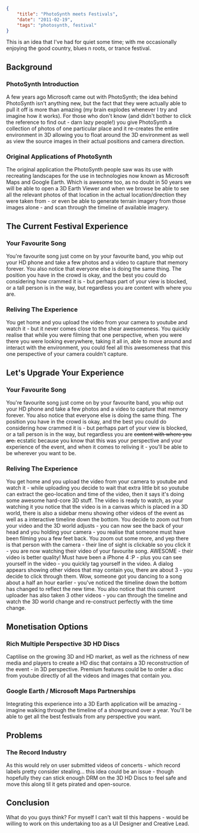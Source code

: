 ```json
{
	"title": "PhotoSynth meets Festivals",
	"date": "2011-02-19",
	"tags": "photosynth, festival"
}
```

This is an idea that I've had for quiet some time; with me occasionally enjoying the good country, blues n roots, or trance festival.

## Background

### PhotoSynth Introduction

A few years ago Microsoft came out with PhotoSynth; the idea behind PhotoSynth isn't anything new, but the fact that they were actually able to pull it off is more than amazing (my brain explodes whenever I try and imagine how it works). For those who don't know (and didn't bother to click the reference to find out - darn lazy people!) you give PhotoSynth a collection of photos of one particular place and it re-creates the entire environment in 3D allowing you to float around the 3D environment as well as view the source images in their actual positions and camera direction.

### Original Applications of PhotoSynth

The original application the PhotoSynth people saw was its use with recreating landscapes for the use in technologies now known as Microsoft Maps and Google Earth. Which is awesome too, as no doubt in 50 years we will be able to open a 3D Earth Viewer and when we browse be able to see all the relevant photos of that location in the actual location/direction they were taken from - or even be able to generate terrain imagery from those images alone - and scan through the timeline of available imagery.

## The Current Festival Experience

### Your Favourite Song

You're favourite song just come on by your favourite band, you whip out your HD phone and take a few photos and a video to capture that memory forever. You also notice that everyone else is doing the same thing. The position you have in the crowd is okay, and the best you could do considering how crammed it is - but perhaps part of your view is blocked, or a tall person is in the way, but regardless you are content with where you are.

### Reliving The Experience

You get home and you upload the video from your camera to youtube and watch it - but it never comes close to the shear awesomeness. You quickly realise that while you were filming that one perspective, when you were there you were looking everywhere, taking it all in, able to move around and interact with the environment, you could feel all this awesomeness that this one perspective of your camera couldn't capture.

## Let's Upgrade Your Experience

### Your Favourite Song

You're favourite song just come on by your favourite band, you whip out your HD phone and take a few photos and a video to capture that memory forever. You also notice that everyone else is doing the same thing. The position you have in the crowd is okay, and the best you could do considering how crammed it is - but perhaps part of your view is blocked, or a tall person is in the way, but regardless you are <del>content with where you are.</del> ecstatic because you know that this was your perspective and your experience of the event, and when it comes to reliving it - you'll be able to be wherever you want to be.

### Reliving The Experience

You get home and you upload the video from your camera to youtube and watch it - while uploading you decide to wait that extra little bit so youtube can extract the geo-location and time of the video, then it says it's doing some awesome hard-core 3D stuff. The video is ready to watch, as your watching it you notice that the video is in a canvas which is placed in a 3D world, there is also a sidebar menu showing other videos of the event as well as a interactive timeline down the bottom. You decide to zoom out from your video and the 3D world adjusts - you can now see the back of your head and you holding your camera - you realise that someone must have been filming you a few feet back. You zoom out some more, and yep there is that person with the camera - their line of sight is clickable so you click it - you are now watching their video of your favourite song. AWESOME - their video is better quality! Must have been a iPhone 4 :P - plus you can see yourself in the video - you quickly tag yourself in the video. A dialog appears showing other videos that may contain you, there are about 3 - you decide to click through them. Wow, someone got you dancing to a song about a half an hour earlier - you've noticed the timeline down the bottom has changed to reflect the new time. You also notice that this current uploader has also taken 3 other videos - you can through the timeline and watch the 3D world change and re-construct perfectly with the time change.

## Monetisation Options

### Rich Multiple Perspective 3D HD Discs

Captilise on the growing 3D and HD market, as well as the richness of new media and players to create a HD disc that contains a 3D reconstruction of the event - in 3D perspective. Premium features could be to order a disc from youtube directly of all the videos and images that contain you.

### Google Earth / Microsoft Maps Partnerships

Integrating this experience into a 3D Earth application will be amazing - imagine walking through the timeline of a showground over a year. You'll be able to get all the best festivals from any perspective you want.

## Problems

### The Record Industry

As this would rely on user submitted videos of concerts - which record labels pretty consider stealing... this idea could be an issue - though hopefully they can stick enough DRM on the 3D HD Discs to feel safe and move this along til it gets pirated and open-source.

## Conclusion

What do you guys think? For myself I can't wait til this happens - would be willing to work on this undertaking too as a UI Designer and Creative Lead.
